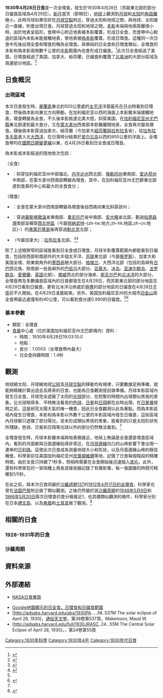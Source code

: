 {{NoteTA
|G1=Toponym
|G2=USState
|1=zh-tw:西北地方;zh-hk:西北地區;zh-cn:西北地区
|2=zh-cn:贝利珠; zh-tw:倍里珠; zh-hk:倍里珠; zh-sg:贝利珠
|3=zh-tw:底片;zh-hk:菲林;zh-cn:胶片
}}
{{Infobox Solar eclipse
| Year        = 1930
| Month       = 4
| Day         = 28
| Type        = 全環食
| Image       = SE1930Apr28H.png
| Image size  = 200px
| Image intro = 1930年4月28日全環食路徑圖
  <!--   日食資料   -->
| Gamma       = 0.4730
| Mag         = 1.0003
| Saros       = 137
| Saros total = 70
| Saros seq   = 31
  <!--     食甚     -->
| Duration    = 1.4秒
| Location    = [[美国|美国]][[加利福尼亚州|加利福尼亚州]][[尤巴縣_(加利福尼亞州)|尤巴縣]]
| Coords      = {{coord|39|24.5|N|121|9.8|W}}
| Width       = 1.1公里
  <!--   開始時間   -->
| Partial     = 
| Start type  = 
| Centre      = 
| Greatest    = 19:03:10.0
  <!--     倒數     -->
| hour        = 19
| minute      = 03
| second      = 10
| Duration_s  = 
}}
'''1930年4月28日日食'''是一次全環食，發生於1930年4月28日（苏联東北部的部分日偏食區域為4月29日）。[[新月|新月]]當天（即朔日），[[地球|地球]]上觀測到[[月球|月球]]和[[太阳|太阳]]的[[角距離|角距離]]極小，此時月球如果恰好在[[月球交點|月球交點]]附近，穿過太阳和地球之間，與地球、太阳接近一直線，則會出現日食。月球穿過太阳和地球之間，[[本影|本影]]末端與地表距離很小時，由於地表呈弧形，食帶中心附近地表被本影覆蓋，形成日全食，而食帶中心較遠的區域內本影未能接觸地表，使地表被[[偽本影|偽本影]]覆蓋，形成日環食。這種同一次日食中先後出現全食和環食的稱為全環食。與單純的日全食和日環食類似，全環食的本影和偽本影兩側數千公里的[[半影|半影]]範圍內也會形成日偏食。<ref name="astron">{{cite web|author=樊忠玉|title=日（月）食|url=http://www.astron.ac.cn/bencandy-51-1630-1.htm|publisher=中国天文科普网|accessdate=2015-07-16|archive-date=2014-09-17|archive-url=https://web.archive.org/web/20140917080048/http://www.astron.ac.cn/bencandy-51-1630-1.htm|dead-url=no}}</ref>此次日全食經過了美国，日環食經過了美国、加拿大、紐芬蘭，日偏食則覆蓋了[[北美洲|北美洲]]的大部分區域及周邊部分地區。<ref name="NASAGIF">{{cite web|author=Fred Espenak|title=Hybrid Solar Eclipse of 1930 Apr 28|url=http://eclipse.gsfc.nasa.gov/SEplot/SEplot1901/SE1930Apr28H.GIF|publisher=NASA Eclipse Web Site|accessdate=2015-07-16|archive-date=2020-10-20|archive-url=https://web.archive.org/web/20201020054431/https://eclipse.gsfc.nasa.gov/SEplot/SEplot1901/SE1930Apr28H.GIF|dead-url=no}}{{en}}</ref>

==日食概況==
===出現區域===
本次日食發生時，[[豪蘭島|豪蘭島]]東北約500公里處的[[太平洋|太平洋]]洋面最先在日出時看到日環食，然後偽本影向東北方向移動，在加利福尼亚以西的海面上本影錐末端接觸地表，環食轉變為全食，不久後本影抵達北美大陸，斜穿美国，在[[加利福尼亚州|加利福尼亚州]][[尤巴縣_(加利福尼亞州)|尤巴縣]]東北部達到最大食分，又在[[蒙大拿州|蒙大拿州]]西南部本影錐離開地表，全食再次變為環食。隨後偽本影穿過加拿大、紐芬蘭（今加拿大[[紐芬蘭與拉布拉多|紐芬蘭與拉布拉多]]省），從[[拉布拉多半島|拉布拉多半島]]進入北[[大西洋|大西洋]]，在日落時分結束於[[爱尔兰岛|爱尔兰岛]]以西約900公里的洋面上。全環食帶均在[[國際日期變更線|國際日期變更線]]以東，在4月28日看到日全食或日環食。

偽本影或本影經過的陸地依次包括：

（全食）
*{{flag|USA|1912}}：斜穿加利福尼亚州中部偏北、[[内华达州|内华达州]]西北部、[[俄勒冈州|俄勒冈州]]東南部、[[爱达荷州|爱达荷州]]中南部，在蒙大拿州西南部轉變為環食，其中，在加利福尼亚州尤巴郡東北部達到食甚的中心和最大的全食食分；

（環食）
*{{flag|USA|1912}}：全食在蒙大拿州西南部轉變為環食後自西南向東北斜穿該州；
*{{flag|CAN|1921}}：穿過[[薩斯喀徹溫|薩斯喀徹溫]]省東南部、[[曼尼托巴|曼尼托巴]]省中南部、[[安大略|安大略]]省北部，劃過[[哈德森灣|哈德森灣]]南部並橫穿[[西北地区_(加拿大)|西北地區]]（今屬[[努納武特|努納武特]]-{zh-tw:地方;zh-hk:地區;zh-cn:地区}-）的[[弗萊厄蒂島|弗萊厄蒂島]]後再穿過[[魁北克|魁北克]]北部；
*{{flag|Newfoundland|name=紐芬蘭}}（今屬加拿大）：[[拉布拉多|拉布拉多]]北部。<ref>{{cite web|author=Fred Espenak|title=Hybrid Solar Eclipse of 1930 Apr 28 - Google Maps and Solar Eclipse Paths|url=http://eclipse.gsfc.nasa.gov/SEgoogle/SEgoogle1901/SE1930Apr28Hgoogle.html|publisher=NASA Eclipse Web Site|accessdate=2015-07-16|archive-date=2020-10-20|archive-url=https://web.archive.org/web/20201020074013/https://eclipse.gsfc.nasa.gov/SEgoogle/SEgoogle1901/SE1930Apr28Hgoogle.html|dead-url=no}}{{en}}</ref><ref>{{cite web|author=Xavier M. Jubier|title=États-Unis - Canada - Eclipse Hybride de Soleil du 28 avril 1930 - Cartographie Interactive Google (USA - Canada - 1930 April 28 Hybrid Solar Eclipse - Interactive Google Map)|url=http://xjubier.free.fr/site_pages/solar_eclipses/HSE_1930_GoogleMapFull.html|accessdate=2016-01-10|archive-date=2019-08-27|archive-url=https://web.archive.org/web/20190827181115/http://xjubier.free.fr/site_pages/solar_eclipses/HSE_1930_GoogleMapFull.html|dead-url=no}}{{fr}}{{en}}</ref>

除了上述極狹窄的區域能看到日全食或日環食，月球半影覆蓋範圍內都能看到日偏食，包括除西部和南部外的大半個太平洋、[[苏联|苏联]]東北部（今屬[[俄罗斯|俄罗斯]]）、加拿大和美国全境、除東南角外的[[墨西哥|墨西哥]]絕大部分、[[格陵兰|格陵兰]]、大西洋北部（包括的島嶼有[[古巴|古巴]]西北角、除南部一些島嶼外的[[巴哈马|巴哈马]]大部分、[[百慕大|百慕大]]、[[冰岛|冰岛]]、[[亚速尔群岛|亚速尔群岛]]、[[法罗群岛|法罗群岛]]、[[爱尔兰共和国|愛爾蘭]]、[[英国|英国]]北部）、[[挪威|挪威]]西北的部分海岸、[[斯瓦尔巴|斯瓦尔巴]]和[[北冰洋|北冰洋]]的大部分。全環食帶及多數偏食區域內的日食都發生在4月28日，而苏联東北部的部分地區在4月29日看到日偏食，更有北冰洋沿岸處於[[極晝|極晝]]的部分地區的日偏食在4月28日[[子夜|子夜]]前不久開始，在4月29日凌晨結束。另外，美国加利福尼亚州的大城市[[旧金山|旧金山]]距全食帶最近處僅有約40公里，可以看到食分達0.990的日偏食。<ref name="NASAGIF"/><ref>{{cite web|author=Fred Espenak|title=Catalog of Solar Eclipses (1901 to 2000)|url=http://eclipse.gsfc.nasa.gov/SEcat5/SE1901-2000.html|publisher=NASA Eclipse Web Site|accessdate=2013-04-14|archive-date=2017-12-28|archive-url=https://web.archive.org/web/20171228100215/https://eclipse.gsfc.nasa.gov/SEcat5/SE1901-2000.html|dead-url=no}}{{en}}</ref>

===基本參數===
{{NoteUTC}}
* 類型：全環食
*[[食甚|食甚]]中心處（位於美国加利福尼亚州尤巴郡境内）資料：
** 時間：1930年4月28日19:03:10.0
** 地點：{{coord|39|24.5|N|121|9.8|W}}
** 食分：1.0003（全環食帶內最大）
** 日全食持續時間：1.4秒

==觀測==
地球繞太阳、月球繞地球[[公转|公转]]及[[月球交點|月球交點]]的移動均有規律，只要數據足夠準確，就能夠精確計算出過去及將來的日食，也能為日食觀測提前做準備。月球本影區域內發生日全食，月球完全遮蔽了太阳的[[光球|光球]]部分，在短暫的時間內出現類似黑夜的景象。比光球暗得多、平時無法看見的[[色球|色球]]、[[日冕|日冕]]和[[日珥|日珥]]都在此時出現，在[[日冕儀|日冕儀]]發明之前，這是研究太陽大氣的唯一機會，因此日全食觀測以此為重點。而偽本影區域內發生日環食，本影和偽本影以外數千公里的半影區域內發生日偏食，這些區域內月球都只遮擋了部分陽光，並未形成類似黑夜的景象，能看到的只是太阳形狀有所殘缺，色球、日冕和日珥等光球以外的部分仍然無法看到。<ref name="astron"/>

全環食發生時，月球本影錐末端與地表極接近，地球上無論是全食還是環食區域內，看到的月面都與日面邊緣貼得非常近，在[[月球邊緣|月球邊緣]]凹凸的山峰影響下會出現一連串的[[贝利珠|贝利珠]]。這使此次日食成為測量地球大小和形狀，以及月面邊緣山峰的極佳機會。科學家前往美国加利福尼亚州[[坎普頓維爾_(加利福尼亞州)|坎普頓維爾]]等地，記錄了日食每個階段的精確時間，由於全食只持續了1秒多，照相時需要在全食開始後迅速插入[[底片|底片]]。此外，還有科學家在{{link-en|馬雷島海軍造船廠|Mare Island Naval Shipyard}}的一架飛機上用長波接收器記錄了有聲影像，每一張圖像的時間可精確到1/5秒。

在此之前，與本次日食同屬於[[日食沙羅週期137|沙羅週期137]]的[[1912年4月17日日食|1912年4月17日的全環食]]，科學家也曾在[[法国|法国]][[巴黎|巴黎]]附近做了類似觀測。之後仍然屬於該[[沙羅周期|沙羅周期]]的[[1948年5月9日日食|1948年5月9日]]和[[1966年5月20日日食|1966年5月20日]]兩次日環食的食分極接近1，也具備類似觀測的條件，科學家分別在日本[[禮文島|禮文島]]、以及[[希腊|希腊]]和[[土耳其|土耳其]]做了觀測。<ref>{{cite web|author=Xavier M. Jubier|title=Eclipse hybride de Soleil du 28 avril 1930 depuis l'ouest des États-Unis ou l'est du Canada (Hybrid Solar Eclipse of 1930 April 28 in western USA or eastern Canada)|url=http://xjubier.free.fr/site_pages/solar_eclipses/HSE_19300428_pg01.html|accessdate=2015-05-13|archive-date=2019-01-11|archive-url=https://web.archive.org/web/20190111143220/http://xjubier.free.fr/site_pages/solar_eclipses/HSE_19300428_pg01.html|dead-url=no}}{{fr}}{{en}}</ref>

==相關的日食==

===1928-1931年的日食===
{{Solar eclipse set 1928-1931}}

===沙羅周期===
{{Solar Saros series 137}}

== 資料來源 ==
{{reflist}}

== 外部連結 ==
{{日食主題}}
* [http://eclipse.gsfc.nasa.gov/solar.html NASA日食專頁]{{Wayback|url=http://eclipse.gsfc.nasa.gov/solar.html |date=20190108200537 }}{{en}}
{{Solar eclipse NASA reference|1901/SE1930Apr28H}}
* [http://xjubier.free.fr/site_pages/solar_eclipses/HSE_1930_GoogleMapFull.html Google地圖顯示的日全食、日環食和日偏食範圍]{{Wayback|url=http://xjubier.free.fr/site_pages/solar_eclipses/HSE_1930_GoogleMapFull.html |date=20190827181115 }}{{fr}}{{en}}
* [http://adsabs.harvard.edu/abs/1930PA.....38..537M The solar eclipse of April 28, 1930]，[[通俗天文學_(美國雜誌)|通俗天文學]]，第38卷第537頁，Makemson, Maud W.{{en}}
* [http://adsabs.harvard.edu/full/1930JRASC..24...55M The Central Solar Eclipse of April 28, 1930]，{{link-en|加拿大皇家天文學期刊|Journal of the Royal Astronomical Society of Canada}}，第24卷第55頁{{en}}
{{Solar eclipses
|nature=全環食
|previous=[[1929年11月1日日食|1929年11月1日日食]]|natureprevious=日環食
|previoussamenature=[[1912年4月17日日食|1912年4月17日日食]]
|next=[[1930年10月21日日食|1930年10月21日日食]]|naturenext=日全食
|nextsamenature=[[1986年10月3日日食|1986年10月3日日食]]
}}

{{日食}}

[[Category:1930年科學|Category:1930年科學]]
[[Category:1930年4月|Category:1930年4月]]
[[Category:1930年代日食|Category:1930年代日食]]